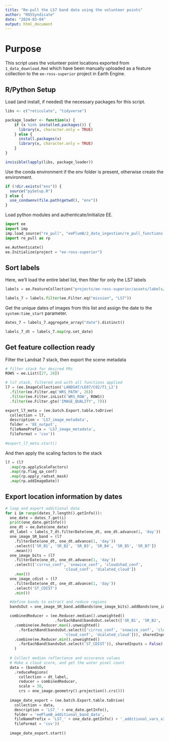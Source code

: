 ```yaml
---
title: "Re-pull the LS7 band data using the volunteer points"
author: "ROSSyndicate"
date: "2024-03-04"
output: html_document
---
```


# Purpose

This script uses the volunteer point locations exported from `1_data_download.Rmd` which have been manually uploaded as a feature collection to the `ee-ross-superior` project in Earth Engine.

## R/Python Setup

Load (and install, if needed) the necessary packages for this script.

```r
libs <- c("reticulate", "tidyverse")

package_loader <- function(x) {
    if (x %in% installed.packages()) {
      library(x, character.only = TRUE)
    } else {
      install.packages(x)
      library(x, character.only = TRUE)
    }
}

invisible(lapply(libs, package_loader))
```

Use the conda environment if the env folder is present, otherwise create the environment.

```r
if (!dir.exists("env")) {
  source("pySetup.R")
} else {
  use_condaenv(file.path(getwd(), "env"))
}
```

Load python modules and authenticate/initialize EE.

```python
import ee
import imp
imp.load_source("re_pull", "eePlumB/2_data_ingestion/re_pull_functions.py")
import re_pull as rp

ee.Authenticate()
ee.Initialize(project = "ee-ross-superior")
```

## Sort labels

Here, we'll load the entire label list, then filter for only the LS7 labels

```python
labels = ee.FeatureCollection("projects/ee-ross-superior/assets/labels/collated_label_data_v2023-07-20")

labels_7 = labels.filter(ee.Filter.eq("mission", "LS7"))
```

Get the unique dates of images from this list and assign the date to the `system:time_start` parameter.

```python
dates_7 = labels_7.aggregate_array("date").distinct()

labels_7_dt = labels_7.map(rp.set_date)
```

## Get feature collection ready

Filter the Landsat 7 stack, then export the scene metadata

```python
# filter stack for desired PRs
ROWS = ee.List([27, 28])

# ls7 stack, filtered and with all functions applied
l7 = (ee.ImageCollection('LANDSAT/LE07/C02/T1_L2')
  .filter(ee.Filter.eq('WRS_PATH', 26))
  .filter(ee.Filter.inList('WRS_ROW', ROWS))
  .filter(ee.Filter.gte('IMAGE_QUALITY', 7)))

export_l7_meta = (ee.batch.Export.table.toDrive(
  collection = l7,
  description = 'LS7_image_metadata',
  folder = 'EE_output',
  fileNamePrefix = 'LS7_image_metadata',
  fileFormat = 'csv'))
  
#export_l7_meta.start()

```

And then apply the scaling factors to the stack

```python
l7 = (l7
  .map(rp.applyScaleFactors)
  .map(rp.flag_qa_conf)
  .map(rp.apply_radsat_mask)
  .map(rp.addImageDate))

```

## Export location information by dates

```python
# loop and export additional data
for i in range(dates_7.length().getInfo()):
  one_date = dates_7.get(i)
  print(one_date.getInfo())
  one_dt = ee.Date(one_date)
  dt_label = labels_7_dt.filterDate(one_dt, one_dt.advance(1, 'day'))
  one_image_SR_band = (l7
    .filterDate(one_dt, one_dt.advance(1, 'day'))
    .select(['SR_B1', 'SR_B2', 'SR_B3', 'SR_B4', 'SR_B5', 'SR_B7'])
    .mean())
  one_image_bits = (l7
    .filterDate(one_dt, one_dt.advance(1, 'day'))
    .select(['cirrus_conf', 'snowice_conf', 'cloudshad_conf',
                          'cloud_conf', 'dialated_cloud'])
    .max())
  one_image_cdist = (l7
    .filterDate(one_dt, one_dt.advance(1, 'day'))
    .select('ST_CDIST')
    .min())

  #define bands to extract and reduce regions
  bandsOut = one_image_SR_band.addBands(one_image_bits).addBands(one_image_cdist)

  combinedReducer = (ee.Reducer.median().unweighted()
                      .forEachBand(bandsOut.select(['SR_B1', 'SR_B2', 'SR_B3', 'SR_B4', 'SR_B5', 'SR_B7']))
    .combine(ee.Reducer.max().unweighted()
      .forEachBand(bandsOut.select(['cirrus_conf', 'snowice_conf', 'cloudshad_conf',
                          'cloud_conf', 'dialated_cloud'])), sharedInputs = False)
    .combine(ee.Reducer.min().unweighted()
      .forEachBand(bandsOut.select('ST_CDIST')), sharedInputs = False)
    )
    
  # Collect median reflectance and occurance values
  # Make a cloud score, and get the water pixel count
  data = (bandsOut
    .reduceRegions(
      collection = dt_label,
      reducer = combinedReducer,
      scale = 30,
      crs = one_image.geometry().projection().crs()))
  
  image_date_export = (ee.batch.Export.table.toDrive(
    collection = data,
    description = 'LS7_' + one_date.getInfo(),
    folder = 'eePlumB_additional_band_data',
    fileNamePrefix = 'LS7_' + one_date.getInfo() + '_additional_vars_v2024-04-24',
    fileFormat = 'csv'))
    
  image_date_export.start()

```
